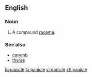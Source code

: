 ==English==
{{wikipedia}}
===Noun===
{{en-noun}}

# {{botany}} A compound [[raceme]].

===See also===
* [[corymb]]
* [[thyrse]]

[[io:panicle]]
[[ta:panicle]]
[[vi:panicle]]
[[zh:panicle]]